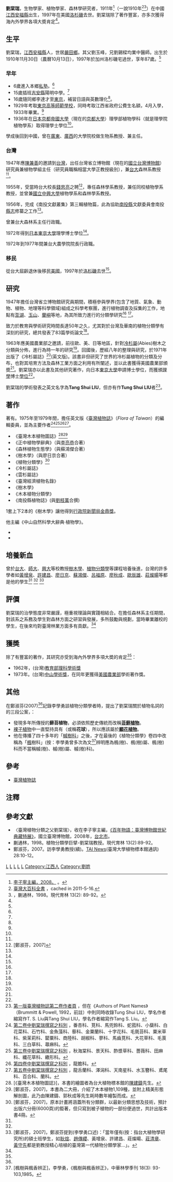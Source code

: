 '''劉棠瑞'''{{BD|1911年||1997年|}}，生物學家、植物學家、森林學研究者，1911年<ref name="李子寧">[http://formosa.ntm.gov.tw/century 李子寧主編，2008。] {{Wayback|url=http://formosa.ntm.gov.tw/century |date=20120512161753 }} 。</ref>（一說1910年<ref name="黃思博">[http://taiwanpedia.culture.tw/ 臺灣大百科全書] {{Wayback|url=http://taiwanpedia.culture.tw/ |date=20150709073626 }}，cached in 2011-5-16.</ref><ref name="蒯通林">，蒯通林，1998。現代育林 13(2): 89-92。 </ref>）在中國[[江西|江西]][[安福縣|安福縣]]出生，1997年在美國[[洛杉磯|洛杉磯]]去世。劉棠瑞除了著作豐富，亦多次獲得海內外學界各項大奬肯定<ref name="黃思博" />。

==生平==
劉棠瑞，[[江西|江西]][[安福縣|安福縣]]人，世居[[嚴田鄉|嚴田鄉]]。其父劉玉峰，兄劉錫樑均業中醫師。出生於1910年11月30日（農曆10月13日），1997年於加州洛杉磯宅過世，享年87歲。<ref name="蒯通林" />

===早年===
* 6歲進入本鄉[[私塾|私塾]]。<ref name="蒯通林" />
* 15歲插班[[吉安縣|吉安縣]]陽明中學。<ref name="蒯通林" />
* 16歲隨同鄉李達才至[[東京|東京]]，補習日語與英數理化<ref name="蒯通林" />。
* 1929年考取[[東京高等師範學校|東京高等師範學校]]，同時考取江西省政府公費生名額，4月入學，1933年畢業。<ref name="蒯通林" />
* 1936年在[[日本|日本]][[京都|京都]][[帝國大學|帝國大學]]（現在的[[京都大學|京都大學]]）理學部植物學科（就是理學院植物學系）取得理學士學位<ref name="李子寧" />。

學成後回到中國，曾在[[廣東|廣東]]、[[廣西|廣西]]的大學院校做生物系教授、兼主任。

===台灣===
1947年應[[陳兼善|陳兼善]]的邀請到[[台灣|台灣]]，出任台灣省立博物館（現在的[[國立台灣博物館|國立台灣博物館]]）研究員兼植物學組主任（研究員職稱相當大學正教授級別），兼[[台大|台大]]森林系教授<ref name="李子寧" />。

1955年，受當時台大校長[[錢思亮|錢思亮]]之聘<ref name="鄭">[鄭淑芬，2007]</ref>，專任森林學系教授，兼任同校植物學系教授，並曾兼[[國立中興大學|國立中興大學]]植物學系和森林學系教授。

1956年，完成《南投文獻叢集》第三輯植物篇，此為協助[[南投縣|南投縣]]文獻委員會南投[[方志|縣志]]修纂之工作<ref name="李子寧" />。

曾兼台大森林系主任行政職。

1972年得到[[日本|日本]][[東京大學|東京大學]]理學博士學位<ref name="李子寧" />。

1972年到1977年間兼台大農學院院長行政職。

===移民===
從台大屆齡退休後移民[[美國|美國]]，1997年於[[洛杉磯|洛杉磯]]去世<ref name="李子寧" />。

==研究==
1947年擔任台灣省立博物館研究員期間，積極參與學界(包含了地質、氣象、動物、植物、地理等科學領域)組成之科學考察團，進行植物調查及採集的工作，地點有[[澎湖|澎湖]]、[[玉山|玉山]]、[[蘭嶼|蘭嶼]]等地，為其所致力進行的分類學研究<ref name="李子寧" /> <ref name="鄭" />。

致力於教育與學術研究時間長達50年之久，尤其對於台灣及華南的植物分類學有深刻的研究，總共發表了83篇學術論文<ref name="鄭" />。

1963年應美國農業部之邀請，前往歐、美、日等地區，針對[[冷杉屬|冷杉屬]](Abies)樹木之分類與分佈，進行為時一年的研究<ref name="鄭" />。回國後，歷經八年的整理與研究，於1971年出版了《冷杉屬誌》<ref name="鄭" />(英文版{{tsl|en|monograph|專論}})。該書非但研究了世界的冷杉屬植物的分類及分布，也對其培育方法及森林工業方面之利用有所闡述，並以此書獲得美國農業部頒奬<ref name="鄭" />。劉棠瑞亦以此書及其他研究著作，向日本[[東京大學|東京大學]]申請博士學位，而獲頒[[科學|理學]]博士[[學位|學位]]<ref name="鄭" />。

劉棠瑞的學術發表之英文名字為'''Tang Shui LIU'''，但亦有作'''Tung Shui LIU'''者<ref name="LIU">[http://tai2.ntu.edu.tw/ebook/ebookpage.php?volume=2&book=Fl.%20Taiwan&page=ix 第一版臺灣植物誌第二卷作者頁] {{Wayback|url=http://tai2.ntu.edu.tw/ebook/ebookpage.php?volume=2&book=Fl.%20Taiwan&page=ix |date=20160305030206 }}，但在《Authors of Plant Names》（Brummitt & Powell, 1992，前註）中則同時收錄Tung Shui LIU，學名作者縮寫作T. S. Liu與Tang Shui LIU，學名作者縮寫作Tang S. Liu。</ref>。

==著作==
著有。1975年至1979年間，擔任英文版《[[臺灣植物誌|臺灣植物誌]]》（''Flora of Taiwan''）的編輯委員，並為主要作者<ref name="FlTaiwan12">[http://tai2.ntu.edu.tw/ebook/ebookpage.php?volume=2&book=Fl.%20Taiwan&page=ix 第二卷中劉棠瑞撰寫之科別] {{Wayback|url=http://tai2.ntu.edu.tw/ebook/ebookpage.php?volume=2&book=Fl.%20Taiwan&page=ix |date=20160305030206 }}，番杏科、莧科、馬兜鈴科、蛇菰科、小蘖科、白花菜科、石竹科、金魚藻科、藜科、金粟蘭科、十字花科、毛氈苔科、粟米草科、紫茉莉科、罌粟科、商陸科、胡椒科、蓼科、馬齒莧科、大花草科、毛茛科、三白草科、蕁麻科。</ref><ref name="FlTaiwan13">[http://tai2.ntu.edu.tw/ebook/ebookpage.php?volume=3&book=Fl.%20Taiwan&page=ix 第三卷中劉棠瑞撰寫之科別] {{Wayback|url=http://tai2.ntu.edu.tw/ebook/ebookpage.php?volume=3&book=Fl.%20Taiwan&page=ix |date=20160305033436 }}，秋海棠科、景天科、酢漿草科、薔薇科、田麻科、纖花草科、繖形科。</ref><ref name="FlTaiwan14">[http://tai2.ntu.edu.tw/ebook/ebookpage.php?volume=4&book=Fl.%20Taiwan&page=ix 第四卷中劉棠瑞撰寫之科別] {{Wayback|url=http://tai2.ntu.edu.tw/ebook/ebookpage.php?volume=4&book=Fl.%20Taiwan&page=ix |date=20160305033455 }}，龍膽科。</ref><ref name="FlTaiwan15">[http://tai2.ntu.edu.tw/ebook/ebookpage.php?volume=5&book=Fl.%20Taiwan&page=viii 第五卷中劉棠瑞撰寫之科別] {{Wayback|url=http://tai2.ntu.edu.tw/ebook/ebookpage.php?volume=5&book=Fl.%20Taiwan&page=viii |date=20180814170235 }}，龍舌蘭科、澤潟科、天南星科、水玉簪科、鳶尾科、百合科、蘭科。</ref>。
*《臺灣木本植物圖誌》<ref name="木本圖誌">[《臺灣木本植物圖誌》]，本書的繪圖者為台大植物標本館的[[陳建鑄|陳建鑄]]先生。</ref><ref name="鄭4">[鄭淑芬，2007]，本書為二大冊，介紹了木本植物1,109種，並附上精美形態解剖圖，此乃由陳建鑄、郭秋成等先生耗時數年繪製而成。</ref>
*《正中植物學辭典》（與[[李亮恭|李亮恭]]合著）
*《森林植物生態學》（與蘇鴻傑合著）
*《樹木學》（與廖日京合著）
*《植物分類學》<ref name="鄭3">[鄭淑芬，2007]，原本計畫將涵蓋所有分類群，以最新分類思想及技術，預計出版六分冊(6000頁)的鉅著，但只寫到被子植物的一部份便過世，共計出版本書4冊。</ref>
*《冷杉屬誌》
*《雲杉屬誌》
*《臺灣經濟植物名錄》
*《樹木學》
*《木本植物分類學》
*《南投縣植物誌》(與[[劉枝萬|劉枝萬]]合撰) 

1套上下2本的《樹木學》讓他得到[[行政院新聞局|行政院新聞局]][[金鼎獎|金鼎獎]]。

他主編《中山自然科學大辭典·植物學》。
*{{cite journal|title=台灣林木植物的地理考慮 [A Phytogeographical Sketch on the Forest Flora of Taiwan (Formosa) ]|journal=植物分類，地理|issn=0001-6799|publisher=日本植物分類学会|year=1962|volume=20|number=1|pages=149-157|url=https://ci.nii.ac.jp/naid/110003762908/en/|doi=10.18942/bunruichiri.KJ00002992767|accessdate=2018-08-14|archive-date=2018-08-14|archive-url=https://web.archive.org/web/20180814232540/https://ci.nii.ac.jp/naid/110003762908/en/|dead-url=no}}
*{{cite journal|title=雲杉屬植物分類新建議 [A New Proposal for the Classification of the Genus Picea]|journal=植物分類，地理|issn=0001-6799|publisher=日本植物分類学会|year=1982|volume=33|pages=227-245|url=https://ci.nii.ac.jp/naid/110003761125/en/|doi=10.18942/bunruichiri.KJ00001079164|accessdate=2018-08-14|archive-date=2018-08-14|archive-url=https://web.archive.org/web/20180814170030/https://ci.nii.ac.jp/naid/110003761125/en/|dead-url=no}}

==培養新血==
曾於[[台灣大學|台大]]、[[師範大學|師大]]、[[中興大學|興大]]等校教授[[樹木學|樹木學]]、[[植物分類學|植物分類學]]等課程培養後進，台灣的許多學者如[[黃增泉|黃增泉]]、[[許建昌|許建昌]]、[[廖日京|廖日京]]、[[蘇鴻傑|蘇鴻傑]]、[[呂福原|呂福原]]、[[廖秋成|廖秋成]]、[[歐辰雄|歐辰雄]]、[[莊燦暘|莊燦暘]]等都是他的學生<ref name="李子寧" /> <ref name="黃思博" /> <ref name="鄭2">[鄭淑芬，2007]，鄭淑芬提到(李學勇口述)：「當年僅有(按：指台大植物學研究所)的碩士班學生，如[[耿煊|耿煊]]、[[趙傳纓|趙傳纓]]、黃增泉、許建昌、莊燦暘、[[莊清章|莊清章]]、[[黃守先|黃守先]]都是劉教授精心培植的臺灣第一代植物分類學家...」。</ref>

==評價==
劉棠瑞的治學態度非常嚴謹，極重視理論與實踐相結合。在擔任森林系主任期間，對該系之系務及學生對森林方面之研習與發展，多所鼓勵與規劃，當時畢業離校的學生，在後來均對臺灣林業方面多有貢獻。<ref name="鄭" />

==獲奬==
除了有豐富的著作，其研究亦受到海內外學界多項大奬的肯定<ref name="黃思博" />：
* 1962年，(台灣)[[中華民國教育部|教育部]][[理科學術獎|理科學術獎]]
* 1973年。(台灣)[[中山學術獎|中山學術獎]]，在同年更獲得[[美國|美國]][[美國農業部|農業部]]學術著作獎。

==其他==
在鄭淑芬(2007)<ref name="鄭" />記錄李學勇談植物分類學者時，提出了劉棠瑞關於植物名詞的的三段公案，：
* 發現多年所傳授的'''蘚苔植物'''，必須依照歷史傳統而改稱'''[[苔蘚植物|苔蘚植物]]'''。
* [[裸子植物|裸子植物]]中一直堅持具有'''{{tsl|en|strobilus|球花}}'''（或稱'''花球'''），所以應該屬於'''[[顯花植物|顯花植物]]'''。
* 他在傳播了四十多年的「[[槭樹科|槭樹科]]」之後，才在最後的《植物分類學》卷四中改稱為「[[楓|楓]]樹科」(按：李學勇曾多次為文<ref name="李">[楓樹與楓香辨正]，李學勇，《楓樹與楓香辨正》，中華林學季刊 18(3): 93-103,1985。</ref>辨明應為楓(樹)、楓(樹)屬、楓(樹)科而不當稱槭(樹)、槭(樹)屬、槭(樹)科)。

==參考==
* [[臺灣植物誌|臺灣植物誌]]
{{植物命名人|T. S. Liu|刘棠瑞}}
== 注釋 ==
{{reflist|2}}

==參考文獻==
* 〈臺灣植物分類之父劉棠瑞〉，收在李子寧主編，[https://web.archive.org/web/20120512161753/http://formosa.ntm.gov.tw/century/ 《百年物語：臺灣博物館世紀典藏特展》]，國立臺灣博物館，2008年，[[台北市|台北市]]。
* 蒯通林，1998。植物分類學巨擘-劉棠瑞教授。現代育林 13(2):89-92。
* 鄭淑芬，2007。訪李學勇教授(續)。[https://web.archive.org/web/20120625062820/http://tai.ntu.edu.tw/tai_news.htm TAI News](臺灣大學植物標本館通訊) 28:10-12。
{{Wikispecies-inline|Tang Shui Liu}}
[[Category:台灣生物學家|L]]
[[Category:台灣植物學家|L]]
[[Category:國立臺灣大學教授|L]]
[[Category:東京大學校友|L]]
[[Category:京都大學校友|L]]
[[Category:江西人|Category:江西人]]
[[Category:劉姓|Category:劉姓]]